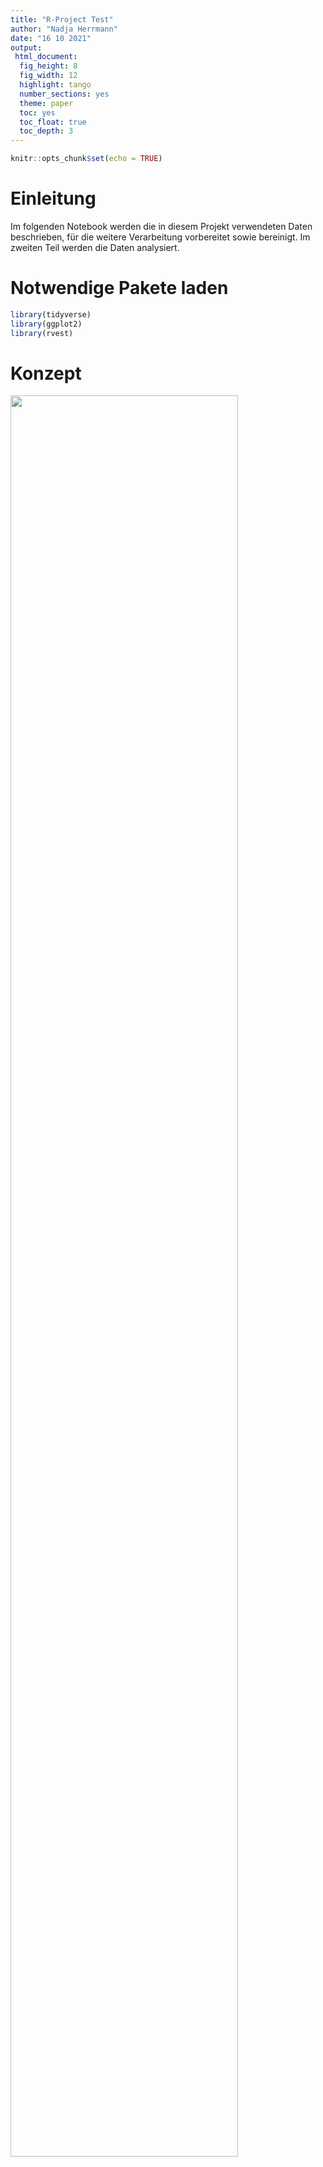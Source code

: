 ```yaml
---
title: "R-Project Test"
author: "Nadja Herrmann"
date: "16 10 2021"
output:
 html_document:
  fig_height: 8
  fig_width: 12
  highlight: tango
  number_sections: yes
  theme: paper
  toc: yes
  toc_float: true
  toc_depth: 3
---
```


```r
knitr::opts_chunk$set(echo = TRUE)
```

# Einleitung {.sidebar}

Im folgenden Notebook werden die in diesem Projekt verwendeten Daten beschrieben, für die weitere Verarbeitung vorbereitet sowie bereinigt. Im zweiten Teil werden die Daten analysiert.

# Notwendige Pakete laden

```r
library(tidyverse)
library(ggplot2)
library(rvest)
```

# Konzept

<img src="files/Input_R.png" style="width:85%">


# Datenbeschaffung und Beschreibung

Für das Projekt werden zwei Datensätze aus unterschiedlichen Datenquellen herangezogen. Im folgenden Abschnitt werden diese Datensätze und ihre Eigenschaften genauer beschrieben.

## Mobilitätsdaten (Datensatz 1) 

Google liefert mit dem Datensatz „Mobilitätsbericht“ Informationen dazu, was sich durch die Regelungen 
zur Bekämpfung der Coronakrise hinsichtlich dem Mobilitätsaufkommen geändert hat. In den 
Mobilitätsberichten werden Bewegungstrends nach Region (Bundesland) für verschiedene Kategorien 
dargestellt. Sie zeigen Änderungen für jede Kategorie in einer Region auf. Es wird die Mobilität am Tag 
des Berichts mit der des Referenztags verglichen und die Veränderung wird in Prozent aufgezeigt. Ein 
Referenztag repräsentiert einen normalen Wert für den entsprechenden Wochentag. Der Referenztag 
ist der Medianwert der fünf Wochen vom 3. Januar bis 6. Februar 2020.
Alle Mobilitätsberichte sind nach Orten aufgeschlüsselt und zeigen, wie sich die Zahl der Besuche an 
Orten wie zum Beispiel Lebensmittelgeschäften und Parks verändert hat. Die Daten von Google stehen 
unter dem folgenden [Link](https://www.google.com/covid19/mobility/?hl=de) zur Verfügung.

### Beschreibung der Variablen


| Variable            | Beschreibung    |  
| ------------------- |:---------------:|
|Country region code  |ISO Code         |
|Country region       |Land             |
|sub_region_1         |Bundesland       |
|sub_region_2         |Bundesland Zusatz|
|metro_area           |Keine Einträge|
|iso_3166_2_code      |Keine Einträge|
|census_fips_code     |Keine Einträge|
|place_id             |tbd|
|date                 |Datum|
|retail_and_recreation|Einzelhandel und Erholung|
|grocery_and_pharmacy|Lebensmittel und Apotheken|
|parks | Park (z.B.: Öffentlicher Park, Schloss, Waldgebiete|
|transit_stations |Transitstationen|
|workplaces |Arbeitsstätten|
|residential |Haus und Wohnungen|

## Impfdaten (Datensatz 2)

Die COVID-19-Impfung kann einen Wendepunkt in der Kontrolle der COVID-19-Pandemie darstellen und erfährt daher hohes Maß an öffentlicher Aufmerksamkeit. Einführung und Umsetzung der COVID-19-Impfung gehen mit besonderen Herausforderungen einher, die bei der Impfdatenerfassung zu berücksichtigen sind.

In diesem Kontext ist es Ziel des Projekts "Digitales Impfquoten-Monitoring" (DIM), tagesaktuell und bundesweit die Impfquote zu erfassen und folgend aufbereitet darzustellen. Die Daten stehen 
unter dem folgenden [Link](https://github.com/robert-koch-institut/COVID-19-Impfungen_in_Deutschland) zur Verfügung.

### Beschreibung der Variablen

| Variable      | Beschreibung  |  
| ------------- |:-------------:|
| Impfdatum     | Impfdatum|
| BundeslandID_Impfort| ID 1-16|
| Impfstoff| Name Impfstoff|
| Impfserie|Serie der Impfung|
| Anzahl|Anzahl Geimpfte Personen|

## Bundesland_ID (Anreicherung der Daten)

Da in dem Datensatz der Mobilitätsdaten das Bundesland gegeben ist und in dem Datensatz der Impfdaten lediglich die Bundesland ID gegeben ist, wird zur Zusammenführung dieser beider Datensätze eine Anreicherung der Daten benötigt. Diese Anreicherung ist die Zuordnung der ID zum Bundesland. Die Daten stehen unter dem folgenden Link zur Verfügung: [Link]().


### Datenbeschaffung / Webscraping

```r
url = "https://de.wikipedia.org/wiki/Amtlicher_Gemeindeschl%C3%BCssel"
```

```r
#scraping <- url %>%
#  read_html() %>%
#  html_node(xpath = '//*[@id="mw-content-text"]/div[1]/table/tbody/tr/td[1]/table') %>%
#  html_table(fill = TRUE)
```


```r
#scraping <- scraping %>%
#    as_tibble()
```

```r
#scraping <- 
#    scraping %>%
#    rename(
#      ID = "#",
#      Bundesland = "Land"
#    )
```


```r
#write_csv(scraping,"../Website/Daten_Input/Mapping.csv")
```


### Beschreibung der Variablen

| Variable      | Beschreibung  |  
| ------------- |:-------------:|
| ID            |ID 1-16        |
| Bundesland    |Name Bundesland|


## Bevölkerung

### Beschreibung der Variablen

| Variable      | Beschreibung  |  
| ------------- |:-------------:|
| ID            |ID 1-16        |
| Bundesland    |Name Bundesland|

### Datenbeschaffung / Webscraping

```r
url_second = "https://de.wikipedia.org/wiki/Liste_der_deutschen_Bundesl%C3%A4nder_nach_Bev%C3%B6lkerung"
```

```r
#scraping_second <- url_second %>%
#  read_html() %>%
#  html_node(xpath = '//*[@id="mw-content-text"]/div[1]/table/thead') %>%
#  html_table(fill = TRUE)
```


```r
#scraping_second <- scraping_second %>%
#      as_tibble()
```

```r
#scraping_second <- 
#   scraping_second %>%
#   rename(
#      ID = "#",
#      Bundesland = "Land"
#     )
```


```r
#write_csv(scraping_second,"../Website/Daten_Input/Bundesland_Einwohner.csv")
```

```r
anzahl <- read.csv("../Website/Daten_Input/Bundesland_Einwohner.csv", sep = ",")
```

```r
anzahl <- anzahl %>% 
          rename(Einwohner_2020 = "Einwohner",
                 Bundesland = "Bundesland...Jahr") %>%
          select(Einwohner_2020, Bundesland)
```

```r
anzahl <- anzahl[-1,]
```

```r
anzahl$Bundesland <- gsub('Ã¼', 'ü', anzahl$Bundesland)
anzahl$Bundesland <- gsub('Â', '/', anzahl$Bundesland)
```

```r
anzahl <- anzahl %>% 
          separate(Bundesland, into=c('Bundesland', 'Bundesland2'), sep = '/', extra = "merge") %>% 
          select(Einwohner_2020, Bundesland) %>% 
          mutate_all(funs(gsub("\\.","",.)))
```

# Daten importieren

## Mobilitätsdaten
```r

mobility_report <- read.csv("../Website/Daten_Input/Global_Mobility_Report.csv")
```

## Impfdaten
```r
vaccine_report <-  read.csv("../Website/Daten_Input/Aktuell_Deutschland_Bundeslaender_COVID-19-Impfungen.csv")
```

## Bundesland_ID

```r
id <- read.csv("../Website/Daten_Input/Mapping.csv", sep = ",")
 ```

```r
vaccine <- read.csv("../Website/Daten_Input/germany_vaccinations_by_state.tsv", sep = '\t', header = TRUE)
#Vaccine
```

```r
vaccine_Zeitreihe <- read.csv("../Website/Daten_Input/germany_vaccinations_timeseries_v2.tsv", sep = '\t', header = TRUE)
#Vaccine_Zeitreihe
```



# Datenexploration

## Mobility_report

```r
glimpse(Mobility_report)
```

```r
no_cols<- ncol(Mobility_report)
#no_cols
```

```r
no_rows<-nrow(Mobility_report)
#no_rows
```

Die Mobilitätsdaten bestehen aus `r no_cols` Spalten und `r no_rows` Zeilen.


```r
#is.na(Mobility_report)
```

```r
Mobility_report %>% 
  select(date) %>% 
  summarise(max = max(date, na.rm = TRUE), min = min(date, na.rm = TRUE)) 
```


```r
no_country <- Mobility_report %>% 
              count(country_region_code, sort = TRUE)
##no_country
```

Es werden die Mobilitätsdaten von 135 Ländern in dem Datensatz betrachtet.

```r
top_country <- Mobility_report %>% 
              count(country_region, sort = TRUE) %>% 
              slice(1:5)

#top_country
```

Die Länder für die es am meisten Mobilitätsdaten gibt, also die meisten Tage aufgenommen wurden, sind USA, Brasilien, Indien, Türkei und Argentinien.

```r
Mobility_report %>% 
  group_by(country_region) %>% 
  summarise(med=mean(retail_and_recreation_percent_change_from_baseline, na.rm = TRUE),
            min=min(retail_and_recreation_percent_change_from_baseline, na.rm = TRUE),
            max=max(retail_and_recreation_percent_change_from_baseline, na.rm = TRUE)) %>%
  arrange(desc(med)) %>% 
  slice(1:5)
```

Wird das Attribut "retail_and_recreation_percent_change_from_baseline" genauer betrachtet fällt auf, dass die Abweichung entgegen des Referenzwertes in den positiven Bereich sowie in den negativen Bereich in den Ländern Yemen, Libya, Niger, Afghanistan und Papua New Guinea sehr hoch ist. Das bedeutet, dass an bestimmten Tagen im Bereich Einzelhandel das Mobilitätsaufkommen sehr hoch entgegen des Referenzwertes oder sehr niedrig war.

```r
Mobility_report %>% 
  group_by(country_region) %>% 
  summarise(med=mean(grocery_and_pharmacy_percent_change_from_baseline, na.rm = TRUE),
            min=min(grocery_and_pharmacy_percent_change_from_baseline, na.rm = TRUE),
            max=max(grocery_and_pharmacy_percent_change_from_baseline, na.rm = TRUE)) %>%
  arrange(desc(med)) %>% 
  slice(1:5)
```

Im Vergleich zu der Kategorie Einzelhandel und Freizeit ist in der Kategorie Lebensmittel und Apotheke die Verteilung für die Länder Libya, Mongolia, Ägypten, Burkina Faso und Yemen in den positiven Bereich höher. Bedeutet, dass das Mobilitätsaufkommen im Vergleich zum Referenzwert in den positiven Bereich stark abweicht und die Bewohner in dieser Kategorie trotz Corona vermehrt unterwegs waren.


```r
Mobility_report %>% 
  group_by(country_region) %>% 
  summarise(med=mean(workplaces_percent_change_from_baseline, na.rm = TRUE),
            min=min(workplaces_percent_change_from_baseline, na.rm = TRUE),
            max=max(workplaces_percent_change_from_baseline, na.rm = TRUE)) %>%
  arrange(desc(med)) %>% 
  slice(1:5)
```

Ein anderes extrem ist bei der Kategorie Arbeitsstätte zu beobachten. Über den gesamten Betrachtungszeitraum scheint im Mittel die Anzahl der Besuche am Arbeitsplatz relativ gering bzw im negativen Bereich zu sein. Insbesondere in Burkina Faso scheint die Anzahl der Besuche zu Arbeitsstätten über den Betrachtungszeitraum hinweg einen negativen Trend zu haben.
+
```r
Mobility_report %>%
    select(date, workplaces_percent_change_from_baseline, country_region) %>%
    arrange((workplaces_percent_change_from_baseline)) %>% 
    top_n(5)
```

```r
ggplot(Mobility_report %>% filter(country_region == "Yemen" | country_region == "Libya"| country_region == "Niger"), 
       aes(x = retail_and_recreation_percent_change_from_baseline)) + geom_histogram(binwidth = 25) + facet_wrap(~ country_region)
```


## Impfdaten


```r
glimpse(vaccine_report)
```

```r
names(vaccine_report)
```


```r
no_rows_vaccine<-nrow(vaccine_report)
#no_rows
```

```r
no_cols_vaccine<- ncol(vaccine_report)
#no_cols
```

Die Impfdaten bestehen aus `r no_cols_vaccine` Spalten und `r no_rows_vaccine` Zeilen. Der Datensatz enthält Informationen über das Impfdatum, das Bundesland in welchem die Impfung verabreicht wurde, den geimpften Impfstoff und die Serie aus welcher der Impfstoff vorliegt und die Anzahl der verabreichten Impfdosen.

```r
vaccine_report %>% 
  select(Impfdatum) %>% 
  summarise(max = max(Impfdatum, na.rm = TRUE), min = min(Impfdatum, na.rm = TRUE)) 
```


```r
vaccine_report %>% 
  count(BundeslandId_Impfort) 
```

```r
vaccine_report %>% 
  count(Impfstoff)
```

```r
vaccine_report %>% 
  select(Impfdatum, Anzahl) %>% 
  arrange((Anzahl)) %>% 
    top_n(5)
```

```r
vaccine_report %>% 
  select(Anzahl, Impfdatum, BundeslandId_Impfort) %>% 
  arrange(desc(Anzahl)) %>% 
  slice(1:10)
```

```r
vaccine_report %>% 
  select(Anzahl, Impfdatum, BundeslandId_Impfort) %>%
  arrange((Anzahl)) %>% 
  slice(1:10)
```

# Datenbereinigung und Vorbereitung

Die Datenqualität ist der wichtigste Aspekt zur optimalen und fehlerfreien Auswertung der Daten. 
Aufgrund dessen wird eine Datenvorverarbeitung in Form einer Reduzierung der Datenmenge durch 
das Eliminieren irrelevanter, fehlerhafter, doppelter, inkonsistenter, ungenauer als auch falsch 
formatierter Daten durchgeführt. In den folgenden Kapiteln wird sowohl die Bereinigung der beiden 
Datensätze als auch die Erstellung neuer, für die 
Datenauswertung relevanter Tabellen, schrittweise erläutert.

## Mobility_report


```r
mobility_germany <- Mobility_report %>% 
          filter(country_region_code %in% c("DE"))
```


```r
excluded_vars <- c("sub_region_2", "metro_area", "census_fips_code", "place_id")

mobility_germany <- select(mobility_germany, -excluded_vars)
```

```r
is.na(mobility_germany)
```

```r
mobility_germany %>% 
  group_by(sub_region_1) %>%
  count(sub_region_1)
```

```r
mobility_germany$sub_region_1 <- gsub('Ã¼', 'ü', mobility_germany$sub_region_1)
#mobility_germany
```

```r
mobility_germany <- mobility_germany %>% 
      filter(sub_region_1 != "")
```

```r
mobility_germany <- mobility_germany %>% 
      rename(sub_region = "sub_region_1",
             iso_code = "iso_3166_2_code",
             retail_and_recreation = "retail_and_recreation_percent_change_from_baseline",
             grocery_and_pharmacy = "grocery_and_pharmacy_percent_change_from_baseline",
             parks = "parks_percent_change_from_baseline",
             transit_stations = "transit_stations_percent_change_from_baseline",
             workplaces = "workplaces_percent_change_from_baseline",
             residential = "residential_percent_change_from_baseline")
```

## Vaccine_report

```r
vaccine_report <- vaccine_report %>% 
              rename(date = "Impfdatum")
```

```r
names(vaccine_report)
```


```r
vaccine_report <- vaccine_report %>% 
                  rename(ID = "BundeslandId_Impfort")
```

```r
id$Bundesland <- gsub('Ã¼', 'ü', id$Bundesland)
```

```r
names(id)
```


```r
vaccine_report <- left_join(vaccine_report, id, by = c("ID"))
```




```r
glimpse(vaccine_report)
```


## Zusammenführung der Datensätze

```r
mobility_vaccine <- merge(vaccine_report, mobility_germany, by.x=c("date", "Bundesland"), by.y=c("date", "sub_region"))
```

```r
write.csv(mobility_vaccine, "../Website/Daten_Output/Mobility_vaccine.csv")
```

# Analyse der Daten
